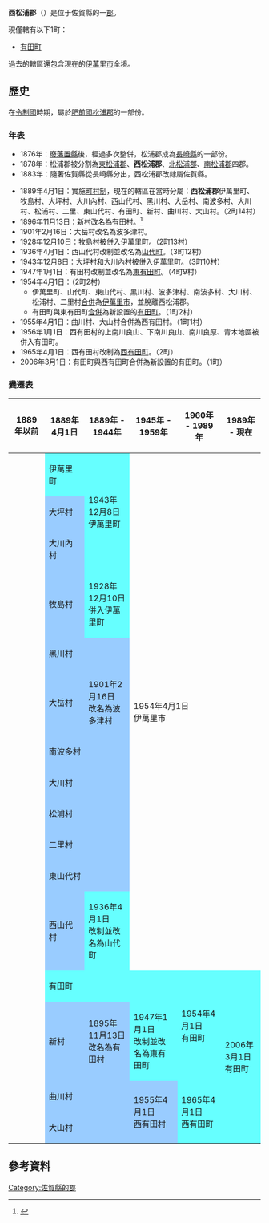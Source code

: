 {{日本郡
| 郡 = 西松浦郡
| 日文原名 = 西松浦郡
| 平假名 = にしまつうらぐん
| 羅馬字拼音 = Nishimatsuura-gun
| 地圖 = [[File:Arita_in_Saga_Prefecture.png|250px]]
| 都道府縣 = 佐賀縣
| 編號 = 
| 町 = 1
| 村 = 
| 經度 = 
| 緯度 = 
| 註記 = 
|}}
'''西松浦郡'''（{{jpn|j=西松浦郡|hg=にしまつうらぐん|rm=Nishimatsuura gun|f=y}}）是位于佐賀縣的一[[郡|郡]]。

現僅轄有以下1町：
*[[有田町|有田町]]

過去的轄區還包含現在的[[伊萬里市|伊萬里市]]全境。

==歷史==
在[[令制國|令制國]]時期，屬於[[肥前國|肥前國]][[松浦郡|松浦郡]]的一部份。

===年表===
* 1876年：[[廢藩置縣|廢藩置縣]]後，經過多次整併，松浦郡成為[[長崎縣|長崎縣]]的一部份。
* 1878年：松浦郡被分割為[[東松浦郡|東松浦郡]]、'''西松浦郡'''、[[北松浦郡|北松浦郡]]、[[南松浦郡|南松浦郡]]四郡。
* 1883年：隨著佐賀縣從長崎縣分出，西松浦郡改隸屬佐賀縣。

* 1889年4月1日：實施[[町村制|町村制]]，現在的轄區在當時分屬：'''西松浦郡'''伊萬里町、牧島村、大坪村、大川內村、西山代村、黑川村、大岳村、南波多村、大川村、松浦村、二里、東山代村、有田町、新村、曲川村、大山村。（2町14村）
* 1896年11月13日：新村改名為有田村。<ref>{{cite web| language =ja| publisher =有田町公所| title =有田町的概要| url =http://www.town.arita.lg.jp/index2.php?q=142| date =2008-08-05| accessdate =2009-04-28| deadurl =yes| archiveurl =https://www.webcitation.org/67VLxFnsR?url=http://www.town.arita.lg.jp/index2.php?q=142| archivedate =2012-05-08}}</ref>
* 1901年2月16日：大岳村改名為波多津村。
* 1928年12月10日：牧島村被併入伊萬里町。（2町13村）
* 1936年4月1日：西山代村改制並改名為[[山代町|山代町]]。（3町12村）
* 1943年12月8日：大坪村和大川內村被併入伊萬里町。（3町10村）
* 1947年1月1日：有田村改制並改名為[[東有田町|東有田町]]。（4町9村）
* 1954年4月1日：（2町2村）
** 伊萬里町、山代町、東山代村、黑川村、波多津村、南波多村、大川村、松浦村、二里村[[市町村合併|合併]]為[[伊萬里市|伊萬里市]]，並脫離西松浦郡。
** 有田町與東有田町[[市町村合併|合併]]為新設置的[[有田町|有田町]]。（1町2村）
* 1955年4月1日：曲川村、大山村合併為西有田村。（1町1村）
* 1956年1月1日：西有田村的上南川良山、下南川良山、南川良原、青木地區被併入有田町。
* 1965年4月1日：西有田村改制為[[西有田町|西有田町]]。（2町）
* 2006年3月1日：有田町與西有田町合併為新設置的有田町。（1町）

===變遷表===
{| class="wikitable" style="font-size:x-small"
! 1889年以前
! 1889年4月1日
! 1889年 - 1944年
! colspan="2" | 1945年 - 1959年
! 1960年 - 1989年
! 1989年 - 現在
! 現在
|-
|
| style="background-color:#6ff;" | 伊萬里町
| rowspan=3 style="background-color:#6ff;" | 1943年12月8日<br />伊萬里町
| rowspan=12 colspan=5 | 1954年4月1日<br />伊萬里市
|-
|
| style="background-color:#9cf;" | 大坪村
|-
|
| style="background-color:#9cf;" | 大川內村
|-
|
| style="background-color:#9cf;" | 牧島村
| style="background-color:#6ff;" | 1928年12月10日<br />併入伊萬里町
|-
|
| colspan=2 style="background-color:#9cf;" | 黑川村
|-
|
| style="background-color:#9cf;" | 大岳村
| style="background-color:#9cf;" | 1901年2月16日<br />改名為波多津村
|-
|
| colspan=2 style="background-color:#9cf;" | 南波多村
|-
|
| colspan=2 style="background-color:#9cf;" | 大川村
|-
|
| colspan=2 style="background-color:#9cf;" | 松浦村
|-
|
| colspan=2 style="background-color:#9cf;" | 二里村
|-
|
| colspan=2 style="background-color:#9cf;" | 東山代村
|-
|
| style="background-color:#9cf;" | 西山代村
| style="background-color:#6ff;" | 1936年4月1日<br />改制並改名為山代町
|-
|
| colspan=3 style="background-color:#6ff;" | 有田町
| rowspan=2 colspan=2 style="background-color:#6ff;" | 1954年4月1日<br />有田町
| rowspan=4 colspan=2 style="background-color:#6ff;" | 2006年3月1日<br />有田町
|-
|
| style="background-color:#9cf;" | 新村
| style="background-color:#9cf;" | 1895年11月13日<br />改名為有田村
| style="background-color:#6ff;" | 1947年1月1日<br />改制並改名為東有田町
|-
|
| colspan=2 style="background-color:#9cf;" | 曲川村
| rowspan=2 colspan=2 style="background-color:#9cf;" | 1955年4月1日<br />西有田村
| rowspan=2 style="background-color:#6ff;" | 1965年4月1日<br />西有田町
|-
|
| colspan=2 style="background-color:#9cf;" | 大山村
|}

==參考資料==
<div class="references-small">
<references />
</div>

{{佐賀縣}}

[[Category:佐賀縣的郡|Category:佐賀縣的郡]]